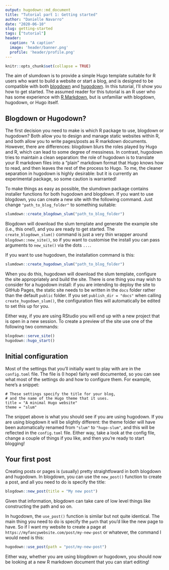 ```yaml
---
output: hugodown::md_document
title: "Tutorial part 1: Getting started"
author: "Danielle Navarro"
date: "2020-06-10"
slug: getting-started
tags: ["tutorial"]
header:
  caption: "A caption"
  image: 'header/banner.png'
  profile: 'header/profile.png'
---
```


```r
knitr::opts_chunk$set(collapse = TRUE)
```

The aim of slumdown is to provide a simple Hugo template suitable for R users who want to build a website or start a blog, and is designed to be compatible with both [blogdown](https://github.com/rstudio/blogdown) and [hugodown](https://github.com/r-lib/hugodown). In this tutorial, I'll show you how to get started. The assumed reader for this tutorial is an R user who has some experience with [R Markdown](https://rmarkdown.rstudio.com/), but is unfamiliar with blogdown, hugodown, or Hugo itself.


## Blogdown or Hugodown?

The first decision you need to make is which R package to use, blogdown or hugodown? Both allow you to design and manage static websites within R, and both allow you to write pages/posts as R markdown documents. However, there are differences: blogdown blurs the roles played by Hugo  and R, which can lead to some degree of messiness. In contrast, hugodown tries to maintain a clean separation: the role of hugodown is to translate your R markdown files into a "plain" markdown format that Hugo knows how to read, and then leaves the rest of the process to Hugo. To me, the cleaner separation in hugodown is highly desirable: but it is currently an experimental package, so some caution is warranted!

To make things as easy as possible, the slumdown package contains installer functions for both hugodown and blogdown. If you want to use blogdown, you can create a new site with the following command. Just change `"path_to_blog_folder"` to something suitable: 

```r
slumdown::create_blogdown_slum("path_to_blog_folder")
```

Blogdown will download the slum template and generate the example site (i.e., this one!), and you are ready to get started. The `create_blogdown_slum()` command is just a very thin wrapper around `blogdown::new_site()`, so if you want to customise the install you can pass arguments to `new_site()` via the dots `...`.  

If you want to use hugodown, the installation command is this:

```r
slumdown::create_hugodown_slum("path_to_blog_folder")
```

When you do this, hugodown will download the slum template, configure the site appropriately and build the site. There is one thing you may wish to consider for a hugodown install: if you are intending to deploy the site to GitHub Pages, the static site needs to be written in the `docs` folder rather than the default `public` folder. If you set `publish_dir = "docs"` when calling `create_hugodown_slum()`, the configuration files will automatically be edited to set this up for you. 

Either way, if you are using RStudio you will end up with a new project that is open in a new session. To create a preview of the site use one of the following two commands:


```r
blogdown::serve_site()
hugodown::hugo_start()
```


## Initial configuration

Most of the settings that you'll initially want to play with are in the `config.toml` file. The file is (I hope) fairly well documented, so you can see what most of the settings do and how to configure them. For example, here's a snippet:

```
# These settings specify the title for your blog, 
# and the name of the Hugo theme that it uses.
title = "A minimal Hugo website"
theme = "slum"
```

The snippet above is what you should see if you are using hugodown. If you are using blogdown it will be slightly different: the theme folder will have been automatically renamed from `"slum"` to `"hugo-slum"`, and this will be reflected in the `config.toml` file. Either way, take a look at the config file, change a couple of things if you like, and then you're ready to start blogging!

## Your first post

Creating posts or pages is (usually) pretty straightfoward in both blogdown and hugodown. In blogdown, you can use the `new_post()` function to create a post, and all you need to do is specify the title:

```r
blogdown::new_post(title = "My new post")
```

Given that information, blogdown can take care of low level things like constructing the path and so on. 

In hugodown, the `use_post()` function is similar but not quite identical. The main thing you need to do is specify the `path` that you'd like the new page to have. So if I want my website to create a page at `https://myfancywebsite.com/post/my-new-post` or whatever, the command I would need is this:

```r
hugodown::use_post(path = "post/my-new-post")
```

Either way, whether you are using blogdown or hugodown, you should now be looking at a new R markdown document that you can start editing!




